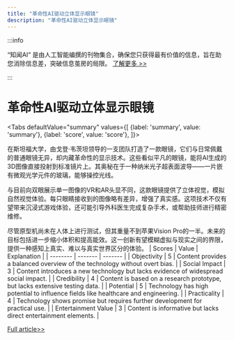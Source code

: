 ```yaml
---
title: "革命性AI驱动立体显示眼镜"
description: "革命性AI驱动立体显示眼镜"
---
```



:::info

“知闻AI“ 是由人工智能编撰的刊物集合，确保您只获得最有价值的信息，旨在助您消除信息差，突破信息茧房的局限。  [了解更多 >>](/zh-Hans/docs/guides)

:::

# 革命性AI驱动立体显示眼镜


<Tabs
	defaultValue="summary"
	values={[
	{label: 'summary', value: 'summary'},
	{label: 'score', value: 'score'},
]}>
<TabItem value="summary">


在斯坦福大学，由戈登·韦茨坦领导的一支团队打造了一款眼镜，它们与日常佩戴的普通眼镜无异，却内藏革命性的显示技术。这些看似平凡的眼镜，能将AI生成的3D图像直接投射到标准镜片上。其奥秘在于一种纳米光子超表面波导——一片嵌有微观光学元件的玻璃，能够操控光线。

与目前向双眼展示单一图像的VR和AR头显不同，这款眼镜提供了立体视觉，模拟自然视觉体验。每只眼睛接收到的图像略有差异，增强了真实感。这项技术不仅有望带来沉浸式游戏体验，还可能引导外科医生完成复杂手术，或帮助技师进行精密维修。

尽管原型机尚未在人体上进行测试，但其重量不到苹果Vision Pro的一半。未来的目标包括进一步缩小体积和提高能效。这一创新有望模糊虚拟与现实之间的界限，提供一种感知上真实、难以与真实世界区分的体验。
</TabItem>
<TabItem value="score">
	| Scores     | Value   | Explanation |
	| -------- | ------- | ------- |
	| Objectivity  | 5    | Content provides a balanced overview of the technology without overt bias.    |
	| Social Impact | 3     | Content introduces a new technology but lacks evidence of widespread social impact.    |
	| Credibility    | 4    | Content is based on a research prototype, but lacks extensive testing data.    |
	| Potential    | 5    | Technology has high potential to influence fields like healthcare and engineering.    |
	| Practicality    | 4    | Technology shows promise but requires further development for practical use.    |
	| Entertainment Value    | 3    | Content is informative but lacks direct entertainment elements.    |
</TabItem>
</Tabs>

[Full article>>](https://www.cnet.com/science/i-saw-what-could-be-the-future-of-ai-glasses/#ftag=CAD590a51e)

